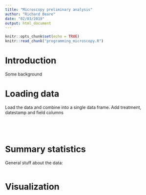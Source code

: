 ```yaml
---
title: "Microscopy preliminary analysis"
author: "Richard Beare"
date: "02/03/2019"
output: html_document
---
```


```r
knitr::opts_chunk$set(echo = TRUE)
knitr::read_chunk("programming_microscopy.R")
```

# Introduction

Some background

# Loading data
Load the data and combine into a single data frame. Add treatment, datestamp and field columns

```r

```
```r

```
```r

```
```r

```

# Summary statistics

General stuff about the data:

```r

```

# Visualization

```r

```

